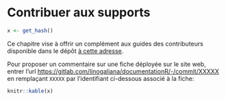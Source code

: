 # Contribuer aux supports

```r
x <- get_hash()
```

Ce chapitre vise à offrir un complément aux guides des contributeurs disponible dans le dépôt [à cette adresse](https://gitlab.com/linogaliana/documentationR/-/blob/master/CONTRIBUTING.md). 

Pour proposer un commentaire sur une fiche déployée sur le site web, entrer l'url <https://gitlab.com/linogaliana/documentationR/-/commit/XXXXX> en remplaçant `XXXXX` par l'identifiant ci-dessous associé à la fiche: 


```r
knitr::kable(x)
```